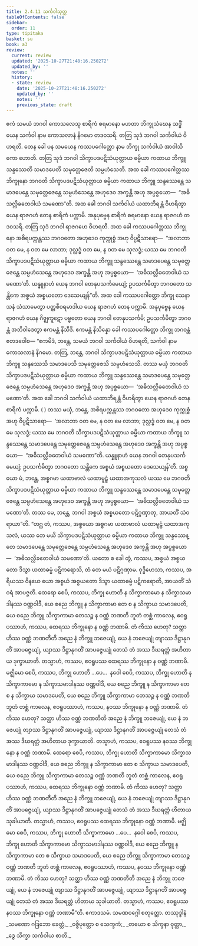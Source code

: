 ```yaml
---
title: 2.4.11 သင်္ကဝါသုတ္တ
tableOfContents: false
sidebar:
  order: 11
type: tipitaka
basket: su
book: a3
review:
  current: review
  updated: '2025-10-27T21:48:16.250272'
  updated_by: ''
  notes: ''
  history:
  - state: review
    date: '2025-10-27T21:48:16.250272'
    updated_by: ''
    notes: ''
    previous_state: draft
---
```



<ReviewStatus review={frontmatter.review} showDetails={true} />

<HypothesisAnnotation frontmatter={frontmatter} />

<DynamicBreadcrumb />

<Division number="92" book="a3" e="ch" v="15" p="238">

<Paragraph number="777" book="a3">
ဧကံ သမယံ ဘဂဝါ ကောသလေသု စာရိကံ စရမာနော မဟတာ ဘိက္ခုသံဃေန သဒ္ဓိံ ယေန သင်္ကဝါ နာမ ကောသလာနံ နိဂမော တဒဝသရိ. တတြ သုဒံ ဘဂဝါ သင်္ကဝါယံ ဝိဟရတိ. တေန ခေါ ပန သမယေန ကဿပဂေါတ္တော နာမ ဘိက္ခု သင်္ကဝါယံ အာဝါသိကော ဟောတိ. တတြ သုဒံ ဘဂဝါ သိက္ခာပဒပဋိသံယုတ္တာယ ဓမ္မိယာ ကထာယ ဘိက္ခူ သန္ဒဿေတိ သမာဒပေတိ သမုတ္တေဇေတိ သမ္ပဟံသေတိ. အထ ခေါ ကဿပဂေါတ္တဿ ဘိက္ခုနော ဘဂဝတိ သိက္ခာပဒပဋိသံယုတ္တာယ ဓမ္မိယာ ကထာယ ဘိက္ခူ သန္ဒဿေန္တေ သမာဒပေန္တေ သမုတ္တေဇေန္တေ သမ္ပဟံသေန္တေ အဟုဒေဝ အက္ခန္တိ အဟု အပ္ပစ္စယော—  “အဓိသလ္လိခတေဝါယံ သမဏော”တိ. အထ ခေါ ဘဂဝါ သင်္ကဝါယံ ယထာဘိရန္တံ ဝိဟရိတွာ ယေန ရာဇဂဟံ တေန စာရိကံ ပက္ကာမိ. အနုပုဗ္ဗေန စာရိကံ စရမာနော ယေန ရာဇဂဟံ တဒဝသရိ. တတြ သုဒံ ဘဂဝါ ရာဇဂဟေ ဝိဟရတိ.
</Paragraph>

<Paragraph number="778" book="a3">
အထ ခေါ ကဿပဂေါတ္တဿ ဘိက္ခုနော အစိရပက္ကန္တဿ ဘဂဝတော အဟုဒေဝ ကုက္ကုစ္စံ အဟု ဝိပ္ပဋိသာရော—  “အလာဘာ ဝတ မေ, န ဝတ မေ လာဘာ; ဒုလ္လဒ္ဓံ ဝတ မေ, န ဝတ မေ သုလဒ္ဓံ; ယဿ မေ ဘဂဝတိ သိက္ခာပဒပဋိသံယုတ္တာယ ဓမ္မိယာ ကထာယ ဘိက္ခူ သန္ဒဿေန္တေ သမာဒပေန္တေ သမုတ္တေဇေန္တေ သမ္ပဟံသေန္တေ အဟုဒေဝ အက္ခန္တိ အဟု အပ္ပစ္စယော—  ‘အဓိသလ္လိခတေဝါယံ သမဏော’တိ. ယန္နူနာဟံ ယေန ဘဂဝါ တေနုပသင်္ကမေယျံ; ဥပသင်္ကမိတွာ ဘဂဝတော သန္တိကေ အစ္စယံ အစ္စယတော ဒေသေယျန်”တိ. အထ ခေါ ကဿပဂေါတ္တော ဘိက္ခု သေနာသနံ သံသာမေတွာ ပတ္တစီဝရမာဒါယ ယေန ရာဇဂဟံ တေန ပက္ကာမိ. အနုပုဗ္ဗေန ယေန ရာဇဂဟံ ယေန ဂိဇ္ဈကူဋော ပဗ္ဗတော ယေန ဘဂဝါ တေနုပသင်္ကမိ; ဥပသင်္ကမိတွာ ဘဂဝန္တံ အဘိဝါဒေတွာ ဧကမန္တံ နိသီဒိ. ဧကမန္တံ နိသိန္နော ခေါ ကဿပဂေါတ္တော ဘိက္ခု ဘဂဝန္တံ ဧတဒဝေါစ—
</Paragraph>

<Paragraph number="779" book="a3">
“ဧကမိဒံ, ဘန္တေ, သမယံ ဘဂဝါ သင်္ကဝါယံ ဝိဟရတိ, သင်္ကဝါ နာမ ကောသလာနံ နိဂမော. တတြ, ဘန္တေ, ဘဂဝါ သိက္ခာပဒပဋိသံယုတ္တာယ ဓမ္မိယာ ကထာယ ဘိက္ခူ သန္ဒဿေသိ သမာဒပေသိ သမုတ္တေဇေသိ သမ္ပဟံသေသိ. တဿ မယှံ ဘဂဝတိ သိက္ခာပဒပဋိသံယုတ္တာယ ဓမ္မိယာ ကထာယ ဘိက္ခူ သန္ဒဿေန္တေ သမာဒပေန္တေ သမုတ္တေဇေန္တေ သမ္ပဟံသေန္တေ အဟုဒေဝ အက္ခန္တိ အဟု အပ္ပစ္စယော—  ‘အဓိသလ္လိခတေဝါယံ သမဏော’တိ. အထ ခေါ ဘဂဝါ သင်္ကဝါယံ ယထာဘိရန္တံ ဝိဟရိတွာ ယေန ရာဇဂဟံ တေန စာရိကံ ပက္ကာမိ. ( ) တဿ မယှံ, ဘန္တေ, အစိရပက္ကန္တဿ ဘဂဝတော အဟုဒေဝ ကုက္ကုစ္စံ အဟု ဝိပ္ပဋိသာရော—  ‘အလာဘာ ဝတ မေ, န ဝတ မေ လာဘာ; ဒုလ္လဒ္ဓံ ဝတ မေ, န ဝတ မေ သုလဒ္ဓံ; ယဿ မေ ဘဂဝတိ သိက္ခာပဒပဋိသံယုတ္တာယ ဓမ္မိယာ ကထာယ ဘိက္ခူ သန္ဒဿေန္တေ သမာဒပေန္တေ သမုတ္တေဇေန္တေ သမ္ပဟံသေန္တေ အဟုဒေဝ အက္ခန္တိ အဟု အပ္ပစ္စယော—  “အဓိသလ္လိခတေဝါယံ သမဏော”တိ. ယန္နူနာဟံ ယေန ဘဂဝါ တေနုပသင်္ကမေယျံ; ဥပသင်္ကမိတွာ ဘဂဝတော သန္တိကေ အစ္စယံ အစ္စယတော ဒေသေယျန်’တိ. အစ္စယော မံ, ဘန္တေ, အစ္စဂမာ ယထာဗာလံ ယထာမူဠှံ ယထာအကုသလံ ယဿ မေ ဘဂဝတိ သိက္ခာပဒပဋိသံယုတ္တာယ ဓမ္မိယာ ကထာယ ဘိက္ခူ သန္ဒဿေန္တေ သမာဒပေန္တေ သမုတ္တေဇေန္တေ သမ္ပဟံသေန္တေ အဟုဒေဝ အက္ခန္တိ အဟု အပ္ပစ္စယော—  ‘အဓိသလ္လိခတေဝါယံ သမဏော’တိ. တဿ မေ, ဘန္တေ, ဘဂဝါ အစ္စယံ အစ္စယတော ပဋိဂ္ဂဏှာတု, အာယတိံ သံဝရာယာ”တိ.
</Paragraph>

<Paragraph number="780" book="a3">
“တဂ္ဃ တံ, ကဿပ, အစ္စယော အစ္စဂမာ ယထာဗာလံ ယထာမူဠှံ ယထာအကုသလံ, ယဿ တေ မယိ သိက္ခာပဒပဋိသံယုတ္တာယ ဓမ္မိယာ ကထာယ ဘိက္ခူ သန္ဒဿေန္တေ သမာဒပေန္တေ သမုတ္တေဇေန္တေ သမ္ပဟံသေန္တေ အဟုဒေဝ အက္ခန္တိ အဟု အပ္ပစ္စယော—  ‘အဓိသလ္လိခတေဝါယံ သမဏော’တိ. ယတော စ ခေါ တွံ, ကဿပ, အစ္စယံ အစ္စယတော ဒိသွာ ယထာဓမ္မံ ပဋိကရောသိ, တံ တေ မယံ ပဋိဂ္ဂဏှာမ. ဝုဒ္ဓိဟေသာ, ကဿပ, အရိယဿ ဝိနယေ ယော အစ္စယံ အစ္စယတော ဒိသွာ ယထာဓမ္မံ ပဋိကရောတိ, အာယတိံ သံဝရံ အာပဇ္ဇတိ.
</Paragraph>

<Paragraph number="781" book="a3">
ထေရော စေပိ, ကဿပ, ဘိက္ခု ဟောတိ န သိက္ခာကာမော န သိက္ခာသမာဒါနဿ ဝဏ္ဏဝါဒီ, ယေ စညေ ဘိက္ခူ န သိက္ခာကာမာ တေ စ န သိက္ခာယ သမာဒပေတိ, ယေ စညေ ဘိက္ခူ သိက္ခာကာမာ တေသဉ္စ န ဝဏ္ဏံ ဘဏတိ ဘူတံ တစ္ဆံ ကာလေန, ဧဝရူပဿာဟံ, ကဿပ, ထေရဿ ဘိက္ခုနော န ဝဏ္ဏံ ဘဏာမိ. တံ ကိဿ ဟေတု? သတ္ထာ ဟိဿ ဝဏ္ဏံ ဘဏတီတိ အညေ နံ ဘိက္ခူ ဘဇေယျုံ, ယေ နံ ဘဇေယျုံ တျာဿ ဒိဋ္ဌာနုဂတိံ အာပဇ္ဇေယျုံ, ယျာဿ ဒိဋ္ဌာနုဂတိံ အာပဇ္ဇေယျုံ တေသံ တံ အဿ ဒီဃရတ္တံ အဟိတာယ ဒုက္ခာယာတိ. တသ္မာဟံ, ကဿပ, ဧဝရူပဿ ထေရဿ ဘိက္ခုနော န ဝဏ္ဏံ ဘဏာမိ.
</Paragraph>

<Paragraph number="782" book="a3">
မဇ္ဈိမော စေပိ, ကဿပ, ဘိက္ခု ဟောတိ …ပေ…  နဝေါ စေပိ, ကဿပ, ဘိက္ခု ဟောတိ န သိက္ခာကာမော န သိက္ခာသမာဒါနဿ ဝဏ္ဏဝါဒီ, ယေ စညေ ဘိက္ခူ န သိက္ခာကာမာ တေ စ န သိက္ခာယ သမာဒပေတိ, ယေ စညေ ဘိက္ခူ သိက္ခာကာမာ တေသဉ္စ န ဝဏ္ဏံ ဘဏတိ ဘူတံ တစ္ဆံ ကာလေန, ဧဝရူပဿာဟံ, ကဿပ, နဝဿ ဘိက္ခုနော န ဝဏ္ဏံ ဘဏာမိ. တံ ကိဿ ဟေတု? သတ္ထာ ဟိဿ ဝဏ္ဏံ ဘဏတီတိ အညေ နံ ဘိက္ခူ ဘဇေယျုံ, ယေ နံ ဘဇေယျုံ တျာဿ ဒိဋ္ဌာနုဂတိံ အာပဇ္ဇေယျုံ, ယျာဿ ဒိဋ္ဌာနုဂတိံ အာပဇ္ဇေယျုံ တေသံ တံ အဿ ဒီဃရတ္တံ အဟိတာယ ဒုက္ခာယာတိ. တသ္မာဟံ, ကဿပ, ဧဝရူပဿ နဝဿ ဘိက္ခုနော န ဝဏ္ဏံ ဘဏာမိ.
</Paragraph>

<Paragraph number="783" book="a3">
ထေရော စေပိ, ကဿပ, ဘိက္ခု ဟောတိ သိက္ခာကာမော သိက္ခာသမာဒါနဿ ဝဏ္ဏဝါဒီ, ယေ စညေ ဘိက္ခူ န သိက္ခာကာမာ တေ စ သိက္ခာယ သမာဒပေတိ, ယေ စညေ ဘိက္ခူ သိက္ခာကာမာ တေသဉ္စ ဝဏ္ဏံ ဘဏတိ ဘူတံ တစ္ဆံ ကာလေန, ဧဝရူပဿာဟံ, ကဿပ, ထေရဿ ဘိက္ခုနော ဝဏ္ဏံ ဘဏာမိ. တံ ကိဿ ဟေတု? သတ္ထာ ဟိဿ ဝဏ္ဏံ ဘဏတီတိ အညေ နံ ဘိက္ခူ ဘဇေယျုံ, ယေ နံ ဘဇေယျုံ တျာဿ ဒိဋ္ဌာနုဂတိံ အာပဇ္ဇေယျုံ, ယျာဿ ဒိဋ္ဌာနုဂတိံ အာပဇ္ဇေယျုံ တေသံ တံ အဿ ဒီဃရတ္တံ ဟိတာယ သုခါယာတိ. တသ္မာဟံ, ကဿပ, ဧဝရူပဿ ထေရဿ ဘိက္ခုနော ဝဏ္ဏံ ဘဏာမိ.
</Paragraph>

<Paragraph number="784" book="a3">
မဇ္ဈိမော စေပိ, ကဿပ, ဘိက္ခု ဟောတိ သိက္ခာကာမော …ပေ…  နဝေါ စေပိ, ကဿပ, ဘိက္ခု ဟောတိ သိက္ခာကာမော သိက္ခာသမာဒါနဿ ဝဏ္ဏဝါဒီ, ယေ စညေ ဘိက္ခူ န သိက္ခာကာမာ တေ စ သိက္ခာယ သမာဒပေတိ, ယေ စညေ ဘိက္ခူ သိက္ခာကာမာ တေသဉ္စ ဝဏ္ဏံ ဘဏတိ ဘူတံ တစ္ဆံ ကာလေန, ဧဝရူပဿာဟံ, ကဿပ, နဝဿ ဘိက္ခုနော ဝဏ္ဏံ ဘဏာမိ. တံ ကိဿ ဟေတု? သတ္ထာ ဟိဿ ဝဏ္ဏံ ဘဏတီတိ အညေ နံ ဘိက္ခူ ဘဇေယျုံ, ယေ နံ ဘဇေယျုံ တျာဿ ဒိဋ္ဌာနုဂတိံ အာပဇ္ဇေယျုံ, ယျာဿ ဒိဋ္ဌာနုဂတိံ အာပဇ္ဇေယျုံ တေသံ တံ အဿ ဒီဃရတ္တံ ဟိတာယ သုခါယာတိ. တသ္မာဟံ, ကဿပ, ဧဝရူပဿ နဝဿ ဘိက္ခုနော ဝဏ္ဏံ ဘဏာမီ”တိ.

</Paragraph>
</Division>

<Paragraph number="785" type="center" book="a3">
ဧကာဒသမံ.



</Paragraph>

<Paragraph number="786" type="center" book="a3">
သမဏဝဂ္ဂေါ စတုတ္ထော.



</Paragraph>

<Paragraph number="787" type="center" book="a3">
တဿုဒ္ဒါနံ


</Paragraph>

<Paragraph number="788" type="verses" book="a3">
_သမဏော ဂဒြဘော ခေတ္တံ,_  
_ဝဇ္ဇိပုတ္တော စ သေက္ခကံ;_  
_တယော စ သိက္ခနာ ဝုတ္တာ,_  
_ဒွေ သိက္ခာ သင်္ကဝါယ စာတိ._
</Paragraph>